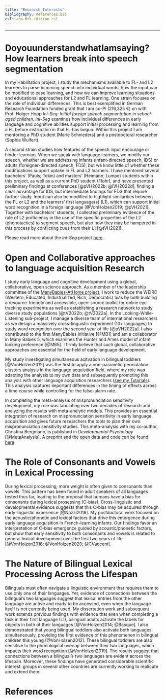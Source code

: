 ```yaml
---
title: "Research Interests"
bibliography: References.bib
csl: apa-6th-edition.csl
---
```


----

# DoyouunderstandwhatIamsaying? How learners break into speech segmentation

In my Habilitation project, I study the mechanisms available to FL- and L2 learners to parse incoming speech into individual words, how the input can be modified to ease learning, and how we can improve learning situations and educational approaches for L2 and FL learning. One strain focuses on the role of individual differences. This is best exemplified in German Research Foundation funded grant that I am co-PI (216,325 €) on with Prof. Holger Hopp *Ini-Seg: Initial foreign speech segmentation in school-aged children*. *Ini-Seg* examines how individual differences in early language and cognitive abilities support initial processing and learning from a FL before instruction in that FL has begun. Within this project I am mentoring a PhD student (Marie Schnieders) and a postdoctoral researcher (Sophia Wulfert). 
 
A second strain studies how features of the speech input encourage or hinder learning. When we speak with language learners, we modify our speech, whether we are addressing infants (infant-directed speech, IDS) or adults (foreigner-directed speech, FDS), but we know little of whether these modifications support uptake in FL and L2 learners. I have mentored several bachelors’ (Pauls; Tekin) and masters’ (Heimann; Lumpe) students within this project, as well as a current PhD student (Flohr), and have presented preliminary findings at conferences [@pVH2022b; @iVH2022d], finding a clear advantage for IDS, but intermediate findings for FDS that require further study. Input can also be modified to highlight similarities between the FL or L2 and the learners’ first language(s) (L1), which can support initial word recognition in a foreign language [@VonHolzen2019; @pVH2021]. Together with bachelors’ students, I collected preliminary evidence of the role of L2 proficiency in the use of the specific properties of the L2 (phonotactics) to segment speech, but also how they may be hampered in this process by conflicting cues from their L1 [@tVH2021].

Please read more about the *Ini-Seg* project [here](https://www.tu-braunschweig.de/en/anglistik/seminar/linguistik/forschung/ini-seg).



# Open and Collaborative approaches to language acquisition Research

I study early language and cognitive development using a global, collaborative, open science approach. As a member of the leadership committee of the [ManyBabies-AtHome project](https://manybabies.org/MB-AtHome/), I work to reduce the WEIRD (Western, Educated, Industrialized, Rich, Democratic) bias by both building a resource-friendly and accessible, open-source toolkit for online eye-tracking experiments as well as establishing a research network to study diverse study populations [@tV2022b; @tV2022a]. In the Looking-While-Listening sub-project, I manage a diverse team of international researchers as we design a massively cross-linguistic experiment (10+ languages) to study word recognition over the second year of life [@pVH2022a]. I also contributed to the first ManyBabies initiative [@MB1] and am a collaborator in Many Babies 5, which examines the Hunter and Ames model of infant looking preference [@MB5]. I firmly believe that such global, collaborative approaches are essential for the field of early language development.

My study investigating simultaneous acitvation in bilingual toddlers [@VonHolzen2012] was the first to apply a non-parametic permutation clusters analysis in the language acquisition field, where my role was adapting the analysis to my own data and subsequently promoting this analysis with other language acquisition researchers ([see my Tutorials](https://kvonholzen.github.io/Macquarie_Presentation_buddy.html)). This analysis captures important differences in the timing of effects across a time course while controlling for the false-alarm rate. 

In completing the meta-analysis of mispronunciation sensitivity development, my role was tabulating over two decades of research and analyzing the results with meta-analytic models. This provides an essential integration of research on mispronunciation sensitivity in early language acquisition and gives future researchers the tools to plan their own mispronunciation sensitivity studies. This meta-analysis with my co-author, Christina Bergmann, is published in *Developmental Psychology* [@MetaAnalysis]. A preprint and the open data and code can be found [here](https://osf.io/rvbjs/).


# The Role of Consonants and Vowels in Lexical Processing

During lexical processing, more weight is often given to consonants than vowels. This pattern has been found in adult speakers of all languages tested thus far, leading to the proposal that humans have a bias for consonants during lexical prosessing (C-bias). Cross-linguistic and developmental evidence suggests that this C-bias may be acquired through early linguistic experience [@Nazzi2016]. My postdoctoral work focused on the acoustic/phonetic and lexical factors that drive this emergence during early language acquisition in French-learning infants. Our findings favor an interpretation of C-bias emergence guided by acoustic/phonetic factors, but show that early sensitivity to both consonants and vowels is related to general lexical development over the first two years of life [@VonHolzen2018; @VonHolzen2020; @CVaccent].

# The Nature of Bilingual Lexical Processing Across the Lifespan

Bilinguals must often navigate a linguistic environment that requires them to use only one of their languages. Yet, evidence of connections between the bilingual’s two languages suggest that lexical entries from the other language are active and ready to be accessed, even when the language itself is not currently being used. My dissertation work and subsequent work extends previous findings with evidence that even when completing a task in their first language (L1), bilingual adults activate the labels for objects in both of their languages [@VonHolzen2014; @Basque]. I also demonstrated that young bilingual toddlers also activate both languages simultaneously, providing the first evidence of this phenomenon in bilingual children this young [@VonHolzen2012]. These bilingual toddlers are also sensitive to the phonological overlap between their two languages, which impacts their word recognition [@VonHolzen2019]. The results suggest that connections between a bilingual’s two languages are evident across the lifespan. Moreover, these findings have generated considerable scientific interest: groups in several other countries are currently working to replicate and extend them. 

# References